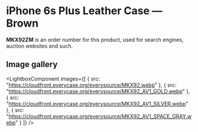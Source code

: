 
# iPhone 6s Plus Leather Case — Brown

<Callout type='info' emoji='👉🏻'>**MKX92ZM** is an order number for this product, used for search engines, auction websites and such.</Callout>

## Image gallery

<LightboxComponent
    images={[
      {
        src: "https://cloudfront.everycase.org/everysource/MKX92.webp"
      },
      {
        src: "https://cloudfront.everycase.org/everysource/MKX92_AV1_GOLD.webp"
      },
      {
        src: "https://cloudfront.everycase.org/everysource/MKX92_AV1_SILVER.webp"
      },
      {
        src: "https://cloudfront.everycase.org/everysource/MKX92_AV1_SPACE_GRAY.webp"
      }
    ]}
  />
